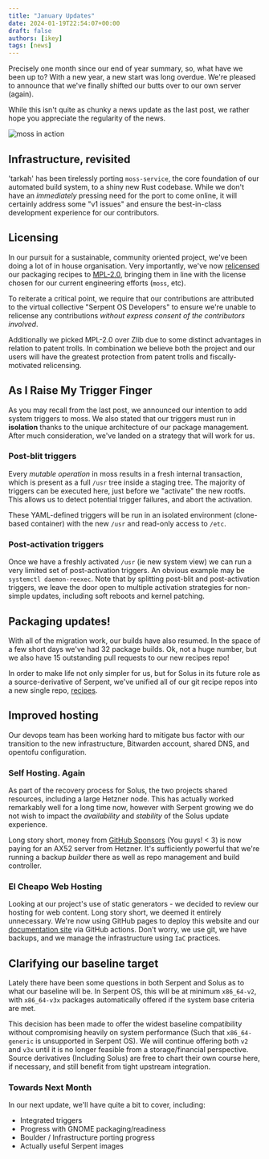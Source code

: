```yaml
---
title: "January Updates"
date: 2024-01-19T22:54:07+00:00
draft: false
authors: [ikey]
tags: [news]
---
```


Precisely one month since our end of year summary, so, what have we been up to?
With a new year, a new start was long overdue. We're pleased to announce that we've
finally shifted our butts over to our own server (again).

While this isn't quite as chunky a news update as the last post, we rather hope you appreciate
the regularity of the news.

![moss in action](Featured.webp)

<more></more>

## Infrastructure, revisited

'tarkah' has been tirelessly porting `moss-service`, the core foundation of our automated build system,
to a shiny new Rust codebase. While we don't have an *immediately* pressing need for the port to
come online, it will certainly address some "v1 issues" and ensure the best-in-class development
experience for our contributors.

## Licensing

In our pursuit for a sustainable, community oriented project, we've been doing a lot of in house organisation.
Very importantly, we've now [relicensed](https://github.com/serpent-os/recipes/issues/2) our packaging recipes to [MPL-2.0](https://spdx.org/licenses/MPL-2.0.html), bringing them in line with the license chosen for our current engineering efforts (`moss`, etc).

To reiterate a critical point, we require that our contributions are attributed to the virtual collective "Serpent OS Developers"
to ensure we're unable to relicense any contributions *without express consent of the contributors involved*.

Additionally we picked MPL-2.0 over Zlib due to some distinct advantages in relation to patent trolls. In combination
we believe both the project and our users will have the greatest protection from patent trolls and fiscally-motivated
relicensing.

## As I Raise My Trigger Finger

As you may recall from the last post, we announced our intention to add system triggers to moss.
We also stated that our triggers must run in **isolation** thanks to the unique architecture of our
package management. After much consideration, we've landed on a strategy that will work for us.

### Post-blit triggers

Every *mutable operation* in moss results in a fresh internal transaction, which is present as a full
`/usr` tree inside a staging tree. The majority of triggers can be executed here, just before we "activate"
the new rootfs. This allows us to detect potential trigger failures, and abort the activation.

These YAML-defined triggers will be run in an isolated environment (clone-based container) with the new `/usr`
and read-only access to `/etc`.

### Post-activation triggers

Once we have a freshly activated `/usr` (ie new system view) we can run a very limited set of post-activation
triggers. An obvious example may be `systemctl daemon-reexec`. Note that by splitting post-blit and post-activation
triggers, we leave the door open to multiple activation strategies for non-simple updates, including soft reboots
and kernel patching.

## Packaging updates!

With all of the migration work, our builds have also resumed. In the space of a few short days we've had 32 package
builds. Ok, not a huge number, but we also have 15 outstanding pull requests to our new recipes repo!

In order to make life not only simpler for us, but for Solus in its future role as a source-derivative of Serpent, we've
unified all of our git recipe repos into a new single repo, [recipes](https://github.com/serpent-os/recipes).

## Improved hosting

Our devops team has been working hard to mitigate bus factor with our transition to the new infrastructure, Bitwarden account,
shared DNS, and opentofu configuration.

### Self Hosting. Again

As part of the recovery process for Solus, the two projects shared resources, including
a large Hetzner node. This has actually worked remarkably well for a long time now, however
with Serpent growing we do not wish to impact the *availability* and *stability* of the Solus
update experience.

Long story short, money from [GitHub Sponsors](https://github.com/sponsors/ikeycode) (You guys! &lt; 3) is now paying for an AX52 server
from Hetzner. It's sufficiently powerful that we're running a backup *builder* there as well as
repo management and build controller.

### El Cheapo Web Hosting

Looking at our project's use of static generators - we decided to review our hosting for web content.
Long story short, we deemed it entirely unnecessary. We're now using GitHub pages to deploy this
website and our [documentation site](https://docs.serpentos.com) via GitHub actions. Don't worry,
we use git, we have backups, and we manage the infrastructure using `IaC` practices.

## Clarifying our baseline target

Lately there have been some questions in both Serpent and Solus as to what our baseline will be.
In Serpent OS, this will be at minimum `x86_64-v2`, with `x86_64-v3x` packages automatically
offered if the system base criteria are met.

This decision has been made to offer the widest baseline compatibility without compromising heavily
on system performance (Such that `x86_64-generic` is unsupported in Serpent OS). We will continue
offering both `v2` and `v3x` until it is no longer feasible from a storage/financial perspective.
Source derivatives (Including Solus) are free to chart their own course here, if necessary,
and still benefit from tight upstream integration.

### Towards Next Month

In our next update, we'll have quite a bit to cover, including:

 - Integrated triggers
 - Progress with GNOME packaging/readiness
 - Boulder / Infrastructure porting progress
 - Actually useful Serpent images
